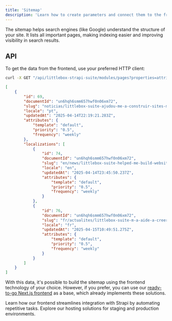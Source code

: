 ```yaml
---
title: 'Sitemap'
description: 'Learn how to create parameters and connect them to the frontend using the API.'
---
```


The sitemap helps search engines (like Google) understand the structure of your site.
It lists all important pages, making indexing easier and improving visibility in search results.

## API

To get the data from the frontend, use your preferred HTTP client:
```bash
curl -X GET "/api/littlebox-strapi-suite/modules/pages?properties=attributes"
```
```json
[
    {
        "id": 69,
        "documentId": "un6hqh6smm657hwf0n06xm72",
        "slug": "noticias/littlebox-suite-ajudou-me-a-construir-sites-mais-rapido",
        "locale": "pt",
        "updatedAt": "2025-04-14T22:19:21.283Z",
        "attributes": {
            "template": "default",
            "priority": "0.5",
            "frequency": "weekly"
        },
        "localizations": [
            {
                "id": 74,
                "documentId": "un6hqh6smm657hwf0n06xm72",
                "slug": "en/news/littlebox-suite-helped-me-build-websites-faster",
                "locale": "en",
                "updatedAt": "2025-04-14T23:45:50.237Z",
                "attributes": {
                    "template": "default",
                    "priority": "0.5",
                    "frequency": "weekly"
                }
            },
            {
                "id": 76,
                "documentId": "un6hqh6smm657hwf0n06xm72",
                "slug": "fr/actualites/littlebox-suite-m-a-aide-a-creer-des-sites-web-plus-rapidement",
                "locale": "fr",
                "updatedAt": "2025-04-15T10:49:51.275Z",
                "attributes": {
                    "template": "default",
                    "priority": "0.5",
                    "frequency": "weekly"
                }
            }
        ]
    }
]
```

With this data, it's possible to build the sitemap using the frontend technology of your choice.
However, if you prefer, you can use our [ready-to-go Next.js frontend](/frontend/introduction) as a base, which already implements these solutions.

<CardGroup cols={2}>
  <Card
    title="Frontend"
    icon="code"
    href="/frontend/introduction"
  >
    Learn how our frontend streamlines integration with Strapi by automating repetitive tasks.
  </Card>
  <Card
    title="Hosting"
    icon="code"
    href="/hosting/plans"
  >
    Explore our hosting solutions for staging and production environments.
  </Card>
</CardGroup>